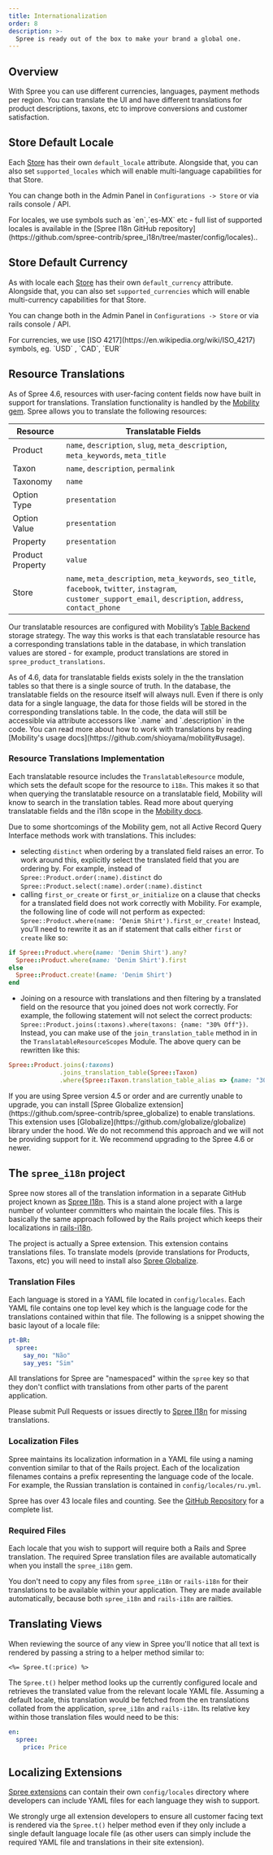 ```yaml
---
title: Internationalization
order: 8
description: >-
  Spree is ready out of the box to make your brand a global one.
---
```


## Overview

With Spree you can use different currencies, languages, payment methods per region. You can translate the UI and have different translations for product descriptions, taxons, etc to improve conversions and customer satisfaction.

## Store Default Locale

Each [Store](stores) has their own `default_locale` attribute. Alongside that, you can also set `supported_locales` which will enable multi-language capabilities for that Store.

You can change both in the Admin Panel in `Configurations -> Store` or via rails console / API.

<Info>
For locales, we use symbols such as `en`,`es-MX` etc - full list of supported locales is available in the [Spree I18n GitHub repository](https://github.com/spree-contrib/spree_i18n/tree/master/config/locales)..
</Info>

## Store Default Currency

As with locale each [Store](stores) has their own `default_currency` attribute. Alongside that, you can also set  `supported_currencies` which will enable multi-currency capabilities for that Store.

You can change both in the Admin Panel in `Configurations -> Store` or via rails console / API.

<Info>
For currencies, we use [ISO 4217](https://en.wikipedia.org/wiki/ISO_4217) symbols, eg. `USD` , `CAD`, `EUR`
</Info>

## Resource Translations

As of Spree 4.6, resources with user-facing content fields now have built in support for translations. Translation functionality is handled by the [Mobility gem](https://github.com/shioyama/mobility). Spree allows you to translate the following resources:

| Resource         | Translatable Fields                                                                                                                                                                 |
| ---------------- | ----------------------------------------------------------------------------------------------------------------------------------------------------------------------------------- |
| Product          | `name`, `description`, `slug`, `meta_description`, `meta_keywords`, `meta_title`                                                                                                             |
| Taxon            | `name`, `description`, `permalink`                                                                                                                                                        |
| Taxonomy         | `name`                                                                                                                                                                                |
| Option Type      | `presentation`                                                                                                                                                                  |
| Option Value     | `presentation`                                                                                                                                                                  |
| Property         | `presentation`                                                                                                                                                   |
| Product Property | `value`                                                                                                                                                                 |
| Store            | `name`, `meta_description`, `meta_keywords`, `seo_title`, `facebook`, `twitter`, `instagram`, `customer_support_email`, `description`, `address`, `contact_phone` |

Our translatable resources are configured with Mobility’s [Table Backend](https://github.com/shioyama/mobility#table-backend-like-globalize) storage strategy. The way this works is that each translatable resource has a corresponding translations table in the database, in which translation values are stored - for example, product translations are stored in `spree_product_translations`.

<Note>
As of 4.6, data for translatable fields exists solely in the the translation tables so that there is a single source of truth. In the database, the translatable fields on the resource itself will always null. Even if there is only data for a single language, the data for those fields will be stored in the corresponding translations table. In the code, the data will still be accessible via attribute accessors like `.name` and `.description` in the code.
</Note>

<Info>
You can read more about how to work with translations by reading [Mobility's usage docs](https://github.com/shioyama/mobility#usage).
</Info>

### Resource Translations Implementation

Each translatable resource includes the `TranslatableResource` module, which sets the default scope for the resource to `i18n`. This makes it so that when querying the translatable resource on a translatable field, Mobility will know to search in the translation tables. Read more about querying translatable fields and the i18n scope in the [Mobility docs](https://github.com/shioyama/mobility#querying).

Due to some shortcomings of the Mobility gem, not all Active Record Query Interface methods work with translations. This includes:

* selecting `distinct` when ordering by a translated field raises an error. To work around this, explicitly select the translated field that you are ordering by. For example, instead of `Spree::Product.order(:name).distinct` do `Spree::Product.select(:name).order(:name).distinct`
* calling `first_or_create` or `first_or_initialize` on a clause that checks for a translated field does not work correctly with Mobility. For example, the following line of code will not perform as expected: `Spree::Product.where(name: ‘Denim Shirt').first_or_create!` Instead, you’ll need to rewrite it as an if statement that calls either `first` or `create` like so:

```ruby
if Spree::Product.where(name: 'Denim Shirt').any?
  Spree::Product.where(name: 'Denim Shirt').first
else
  Spree::Product.create!(name: 'Denim Shirt')
end
```

* Joining on a resource with translations and then filtering by a translated field on the resource that you joined does not work correctly. For example, the following statement will not select the correct products: `Spree::Product.joins(:taxons).where(taxons: {name: "30% Off"})`. Instead, you can make use of the `join_translation_table` method in in the `TranslatableResourceScopes` Module. The above query can be rewritten like this:

```ruby
Spree::Product.joins(:taxons)
              .joins_translation_table(Spree::Taxon)
              .where(Spree::Taxon.translation_table_alias => {name: "30% Off"})
```

<Info>
  If you are using Spree version 4.5 or order and are currently unable to upgrade, you can install [Spree Globalize extension](https://github.com/spree-contrib/spree_globalize) to enable translations. This extension uses [Globalize](https://github.com/globalize/globalize) library under the hood. We do not recommend this approach and we will not be providing support for it. We recommend upgrading to the Spree 4.6 or newer.
</Info>

## The `spree_i18n` project

Spree now stores all of the translation information in a separate GitHub project known as [Spree I18n](https://github.com/spree/spree_i18n). This is a stand alone project with a large number of volunteer committers who maintain the locale files. This is basically the same approach followed by the Rails project which keeps their localizations in [rails-i18n](https://github.com/svenfuchs/rails-i18n).

The project is actually a Spree extension. This extension contains translations files. To translate models (provide translations for Products, Taxons, etc) you will need to install also [Spree Globalize](https://github.com/spree-contrib/spree_globalize).

### Translation Files

Each language is stored in a YAML file located in `config/locales`. Each YAML file contains one top level key which is the language code for the translations contained within that file. The following is a snippet showing the basic layout of a locale file:

```yaml
pt-BR:
  spree:
    say_no: "Não"
    say_yes: "Sim"
```

All translations for Spree are "namespaced" within the `spree` key so that they don't conflict with translations from other parts of the parent application.

Please submit Pull Requests or issues directly to [Spree I18n](https://github.com/spree/spree_i18n) for missing translations.

### Localization Files

Spree maintains its localization information in a YAML file using a naming convention similar to that of the Rails project. Each of the localization filenames contains a prefix representing the language code of the locale. For example, the Russian translation is contained in `config/locales/ru.yml`.

Spree has over 43 locale files and counting. See the [GitHub Repository](https://github.com/spree-contrib/spree_i18n/tree/main/config/locales) for a complete list.

### Required Files

Each locale that you wish to support will require both a Rails and Spree translation. The required Spree translation files are available automatically when you install the `spree_i18n` gem.

You don't need to copy any files from `spree_i18n` or `rails-i18n` for their translations to be available within your application. They are made available automatically, because both `spree_i18n` and `rails-i18n` are railties.

## Translating Views

When reviewing the source of any view in Spree you'll notice that all text is rendered by passing a string to a helper method similar to:

```erb
<%= Spree.t(:price) %>
```

The `Spree.t()` helper method looks up the currently configured locale and retrieves the translated value from the relevant locale YAML file. Assuming a default locale, this translation would be fetched from the en translations collated from the application, `spree_i18n` and `rails-i18n`. Its relative key within those translation files would need to be this:

```yaml
en:
  spree:
    price: Price
```

## Localizing Extensions

[Spree extensions](/developer/extending-spree/3rd-party-extensions) can contain their own `config/locales` directory where developers can include YAML files for each language they wish to support.

We strongly urge all extension developers to ensure all customer facing text is rendered via the `Spree.t()` helper method even if they only include a single default language locale file (as other users can simply include the required YAML file and translations in their site extension).
